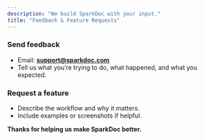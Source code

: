 ```yaml
---
description: "We build SparkDoc with your input."
title: "Feedback & Feature Requests"
---
```


### Send feedback

- Email: [**support@sparkdoc.com**](mailto:support@sparkdoc.com)
- Tell us what you’re trying to do, what happened, and what you expected.

### Request a feature

- Describe the workflow and why it matters.
- Include examples or screenshots if helpful.

**Thanks for helping us make SparkDoc better.**